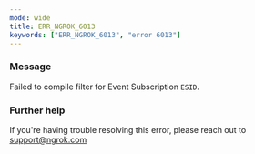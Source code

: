 ```yaml
---
mode: wide
title: ERR_NGROK_6013
keywords: ["ERR_NGROK_6013", "error 6013"]
---
```



### Message

Failed to compile filter for Event Subscription `ESID`.

<ErrorDetails />

### Further help

If you're having trouble resolving this error, please reach out to [support@ngrok.com](mailto:support@ngrok.com?subject=Help%20with%20ERR_NGROK_6013)
